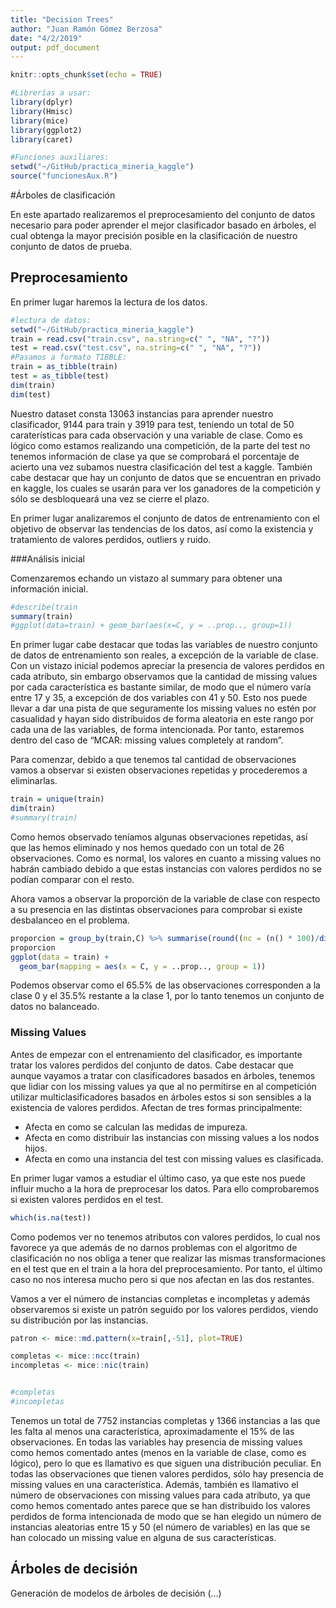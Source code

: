 ```yaml
---
title: "Decision Trees"
author: "Juan Ramón Gómez Berzosa"
date: "4/2/2019"
output: pdf_document
---
```


```r
knitr::opts_chunk$set(echo = TRUE)
```

```r

#Librerías a usar:
library(dplyr)
library(Hmisc)
library(mice)
library(ggplot2)
library(caret)

#Funciones auxiliares:
setwd("~/GitHub/practica_mineria_kaggle")
source("funcionesAux.R")
```
#Árboles de clasificación

En este apartado realizaremos el preprocesamiento del conjunto de datos necesario para poder aprender el mejor clasificador basado en árboles, el cual obtenga la mayor precisión posible en la clasificación de nuestro conjunto de datos de prueba. 

## Preprocesamiento 
En primer lugar haremos la lectura de los datos.
```r
#lectura de datos:
setwd("~/GitHub/practica_mineria_kaggle")
train = read.csv("train.csv", na.string=c(" ", "NA", "?"))
test = read.csv("test.csv", na.string=c(" ", "NA", "?"))
#Pasamos a formato TIBBLE:
train = as_tibble(train)
test = as_tibble(test)
dim(train)
dim(test)
```

Nuestro dataset consta 13063 instancias para aprender nuestro clasificador, 9144 para train y 3919 para test, teniendo un total de 50 caraterísticas para cada observación y una variable de clase. Como es lógico como estamos realizando una competición, de la parte del test no tenemos información de clase ya que se comprobará el porcentaje de acierto una vez subamos nuestra clasificación del test a kaggle. También cabe destacar que hay un conjunto de datos que se encuentran en privado en kaggle, los cuales se usarán para ver los ganadores de la competición y sólo se desbloqueará una vez se cierre el plazo.

En primer lugar analizaremos el conjunto de datos de entrenamiento con el objetivo de observar las tendencias de los datos, así como la existencia y tratamiento de valores perdidos, outliers y ruido. 


###Análisis inicial

Comenzaremos echando un vistazo al summary para obtener una información inicial.

```r
#describe(train
summary(train)
#ggplot(data=train) + geom_bar(aes(x=C, y = ..prop.., group=1))
```
En primer lugar cabe destacar que todas las variables de nuestro conjunto de datos de entrenamiento son reales, a excepción de la variable de clase. Con un vistazo inicial podemos apreciar la presencia de valores perdidos en cada atributo, sin embargo observamos que la cantidad de missing values por cada característica es bastante similar, de modo que el número varía entre 17 y 35, a excepción de dos variables con 41 y 50. Esto nos puede llevar a dar una pista de que seguramente los missing values no estén por casualidad y hayan sido distribuidos de forma aleatoria en este rango por cada una de las variables, de forma intencionada. Por tanto, estaremos dentro del caso de "MCAR: missing values completely at random".

Para comenzar, debido a que tenemos tal cantidad de observaciones vamos a observar si existen observaciones repetidas y procederemos a eliminarlas.

```r
train = unique(train)
dim(train)
#summary(train)
```

Como hemos observado teníamos algunas observaciones repetidas, así que las hemos eliminado y nos hemos quedado con un total de 26 observaciones. Como es normal, los valores en cuanto a missing values no habrán cambiado debido a que estas instancias con valores perdidos no se podían comparar con el resto.

Ahora vamos a observar la proporción de la variable de clase con respecto a su presencia en las distintas observaciones para comprobar si existe desbalanceo en el problema.

```r
proporcion = group_by(train,C) %>% summarise(round((nc = (n() * 100)/dim(train)[1]),digits = 1))
proporcion
ggplot(data = train) + 
  geom_bar(mapping = aes(x = C, y = ..prop.., group = 1))


```

Podemos observar como el 65.5% de las observaciones corresponden a la clase 0 y el 35.5% restante a la clase 1, por lo tanto tenemos un conjunto de datos no balanceado.

### Missing Values

Antes de empezar con el entrenamiento del clasificador, es importante tratar los valores perdidos del conjunto de datos. Cabe destacar que aunque vayamos a tratar con clasificadores basados en árboles, tenemos que lidiar con los missing values ya que al no permitirse en al competición utilizar multiclasificadores basados en árboles estos si son sensibles a la existencia de valores perdidos. Afectan de tres formas principalmente:

  - Afecta en como se calculan las medidas de impureza.
  - Afecta en como distribuir las instancias con missing values a los nodos hijos.
  - Afecta en como una instancia del test con missing values es clasificada.

En primer lugar vamos a estudiar el último caso, ya que este nos puede influir mucho a la hora de preprocesar los datos. Para ello comprobaremos si existen valores perdidos en el test.

```r

which(is.na(test))

```
Como podemos ver no tenemos atributos con valores perdidos, lo cual nos favorece ya que además de no darnos problemas con el algoritmo de clasificación no nos obliga a tener que realizar las mismas transformaciones en el test que en el train a la hora del preprocesamiento. Por tanto, el último caso no nos interesa mucho pero si que nos afectan en las dos restantes.

Vamos a ver el número de instancias completas e incompletas y además observaremos si existe un patrón seguido por los valores perdidos, viendo su distribución por las instancias.

```r
patron <- mice::md.pattern(x=train[,-51], plot=TRUE)

completas <- mice::ncc(train)
incompletas <- mice::nic(train)


#completas
#incompletas
```

Tenemos un total de 7752 instancias completas y 1366 instancias a las que les falta al menos una característica, aproximadamente el 15% de las observaciones. En todas las variables hay presencia de missing values como hemos comentado antes (menos en la variable de clase, como es lógico), pero lo que es llamativo es que siguen una distribución peculiar. En todas las observaciones que tienen valores perdidos, sólo hay presencia de missing values en una característica. Además, también es llamativo el número de observaciones con missing values para cada atributo, ya que como hemos comentado antes parece que se han distribuido los valores perdidos de forma intencionada de modo que se han elegido un número de instancias aleatorias entre 15 y 50 (el número de variables) en las que se han colocado un missing value en alguna de sus características.

## Árboles de decisión

Generación de modelos de árboles de decisión  (...)

```r

```
